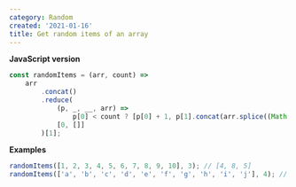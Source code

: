 ```yaml
---
category: Random
created: '2021-01-16'
title: Get random items of an array
---
```


**JavaScript version**

```js randomItems.js
const randomItems = (arr, count) =>
    arr
        .concat()
        .reduce(
            (p, _, __, arr) =>
                p[0] < count ? [p[0] + 1, p[1].concat(arr.splice((Math.random() * arr.length) | 0, 1))] : p,
            [0, []]
        )[1];
```

**Examples**

```js examples.js
randomItems([1, 2, 3, 4, 5, 6, 7, 8, 9, 10], 3); // [4, 8, 5]
randomItems(['a', 'b', 'c', 'd', 'e', 'f', 'g', 'h', 'i', 'j'], 4); // ['e', 'c', 'h', 'j']
```

